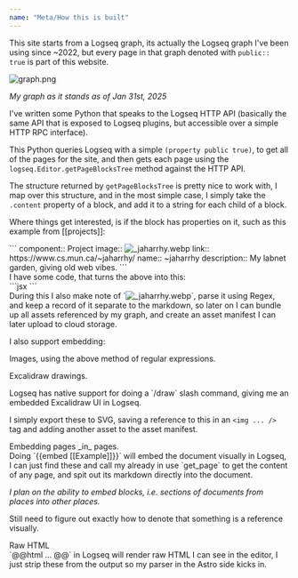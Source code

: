 ```yaml
---
name: "Meta/How this is built"
---
```


This site starts from a Logseq graph, its actually the Logseq graph I've been using since ~2022, but every page in that graph denoted with `public:: true` is part of this website.

<div class="ml-[calc(1*1rem)] mb-8">
<Image src='/asset/graph_1738337031270_0.png' alt='graph.png' width={2138} height={1336} />

_My graph as it stands as of Jan 31st, 2025_

</div>
I've written some Python that speaks to the Logseq HTTP API (basically the same API that is exposed to Logseq plugins, but accessible over a simple HTTP RPC interface).

This Python queries Logseq with a simple `(property public true)`, to get all of the pages for the site, and then gets each page using the `logseq.Editor.getPageBlocksTree` method against the HTTP API.

The structure returned by `getPageBlocksTree` is pretty nice to work with, I map over this structure, and in the most simple case, I simply take the `.content` property of a block, and add it to a string for each child of a block.

Where things get interested, is if the block has properties on it, such as this example from [[projects]]:

<div class="ml-[calc(1*1rem)] mb-8">
```
component:: Project
image:: <Image src='/asset/_jaharrhy_1738274907463_0.webp' alt='_jaharrhy.webp' width={167} height={149} />
link:: https://www.cs.mun.ca/~jaharrhy/
name:: ~jaharrhy
description:: My labnet garden, giving old web vibes.
```

</div>
I have some code, that turns the above into this:

<div class="ml-[calc(1*1rem)] mb-8">
```jsx
<Project image="/asset/_jaharrhy_1738274907463_0.webp" link="https://www.cs.mun.ca/~jaharrhy/" name="~jaharrhy" description="My labnet garden, giving old web vibes." />
```

</div>
During this I also make note of `<Image src='/asset/_jaharrhy_1738274907463_0.webp' alt='_jaharrhy.webp' width={167} height={149} />`, parse it using Regex, and keep a record of it separate to the markdown, so later on I can bundle up all assets referenced by my graph, and create an asset manifest I can later upload to cloud storage.

I also support embedding:

<div class="ml-[calc(1*1rem)] mb-8">
Images, using the above method of regular expressions.

Excalidraw drawings.

<div class="ml-[calc(2*1rem)] mb-8">
Logseq has native support for doing a `/draw` slash command, giving me an embedded Excalidraw UI in Logseq.

I simply export these to SVG, saving a reference to this in an `<img ... />` tag and adding another asset to the asset manifest.

</div>
Embedding pages _in_ pages.

<div class="ml-[calc(2*1rem)] mb-8">
Doing `{{embed [[Example]]}}` will embed the document visually in Logseq, I can just find these and call my already in use `get_page` to get the content of any page, and spit out its markdown directly into the document.

_I plan on the ability to embed blocks, i.e. sections of documents from places into other places._

Still need to figure out exactly how to denote that something is a reference visually.

</div>
Raw HTML

<div class="ml-[calc(2*1rem)] mb-8">
`@@html ... @@` in Logseq will render raw HTML I can see in the editor, I just strip these from the output so my parser in the Astro side kicks in.

</div>
</div>
<div class="w-full h-4"></div>

